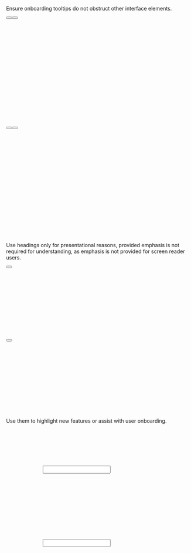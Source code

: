 
<Guideline summary="Do not obstruct other elements" do={true}>
	<p slot="description">
		Ensure onboarding tooltips do not obstruct other interface elements.
	</p>
	<Example slot="examples" do={true}>
		<div style="position: relative; width: 400px; height: 300px;">
			<div style={{position: "absolute", right: "50px", top: "150px",}}>
				<Button
					attributes={{
						id: 'demo-onboarding-tooltip-do-1'
					}}
					label="Tooltip target"
					type="primary"
				/>
    			<Button
    				label="Another button"
    				type="secondary"
    			/>
    		</div>
    		<TooltipOnboarding
    			targetId="demo-onboarding-tooltip-do-1"
    			content="Example of a onboarding tooltip that behaves normally and doesn't cover other UI elements."
    			title=""
    			contentId="demo-onboarding-tooltip-contnent"
    			placement="top"
    		/>
    	</div>
    </Example>
    <Example slot="examples" do={false}>
    			<div style="position: relative; width: 400px; height: 300px;">
			<div style={{position: "absolute", right: "50px", top: "150px",}}>
				<Button
					attributes={{
						id: 'demo-onboarding-tooltip-do-2'
					}}
					label="Tooltip target"
					type="primary"
				/>
    			<Button
    				label="Another button"
    				type="secondary"
    			/>
    		</div>
    		<TooltipOnboarding
    			targetId="demo-onboarding-tooltip-do-2"
    			content="Example of a onboarding tooltip that covers other UI elements."
    			title=""
    			contentId="demo-onboarding-tooltip-contnent"
    			placement="right"
    		/>
    	</div>
    </Example>

</Guideline>

<Guideline summary="Refrain from using headings" do={true}>
	<p slot="description">
		Use headings only for presentational reasons, provided emphasis is not
		required for understanding, as emphasis is not provided for screen reader
		users.
	</p>
	<Example slot="examples" do={true}>
		<div style="position: relative; width: 400px; height: 200px;">
			<Button
				attributes={{
					id: 'demo-onboarding-tooltip-do-3',
					style: {
						position: 'absolute',
						right: '60px',
						top: '100px',
					},
				}}
				label="Tooltip target"
				type="secondary"
			/>
			<TooltipOnboarding
				targetId="demo-onboarding-tooltip-do-3"
				content="Introducing Enhanced Search: Now you can use natural language to find exactly what you're looking for, faster."
				title=""
				contentId="demo-onboarding-tooltip-contnent"
				placement="right"
			/>
		</div>
	</Example>
	<Example slot="examples" do={false}>
		<div style="position: relative; width: 400px; height: 200px;">
			<Button
				attributes={{
					id: 'demo-onboarding-tooltip-4',
					style: {
						position: 'absolute',
						right: '60px',
						top: '100px',
					},
				}}
				label="Tooltip target"
				type="secondary"
			/>
			<TooltipOnboarding
				targetId="demo-onboarding-tooltip-4"
				content="Lorem ipsum muta est. Scribere possum quicquid hic volo, et nihil potes de illo."
				title="Introducing Enhanced Search"
				contentId="Now you can use natural language to find exactly what you're looking for, faster."
				placement="right"
			/>
		</div>
	</Example>
</Guideline>

<Guideline summary="Use to highlight new features" do={false}>
	<p slot="description">
		Use them to highlight new features or assist with user onboarding.
	</p>
	<Example slot="examples" do={true}>
		<div style="position: relative; width: 400px; height: 200px; left: 100px; top: 100px;">
			<div style="display: flex">
				<TooltipOnboarding
					targetId="onboarding-search-target"
					placement="top"
					content="Try our new AI-powered search."
					title=''
				/>
				<input type='text' id='onboarding-search-target' />
			</div>
		</div>
    </Example>
    <Example slot="examples" do={false}>
    	<div style="position: relative; width: 400px; height: 200px; left: 100px; top: 100px;">
    		<div style="display: flex">
    				<TooltipOnboarding
    					targetId="onboarding-input-target"
    					placement="top"
    					content="Please use longer password."
    					title=''
    				/>
    				<input type='password' id='onboarding-input-target' />
    		</div>
    	</div>
    </Example>

</Guideline>
